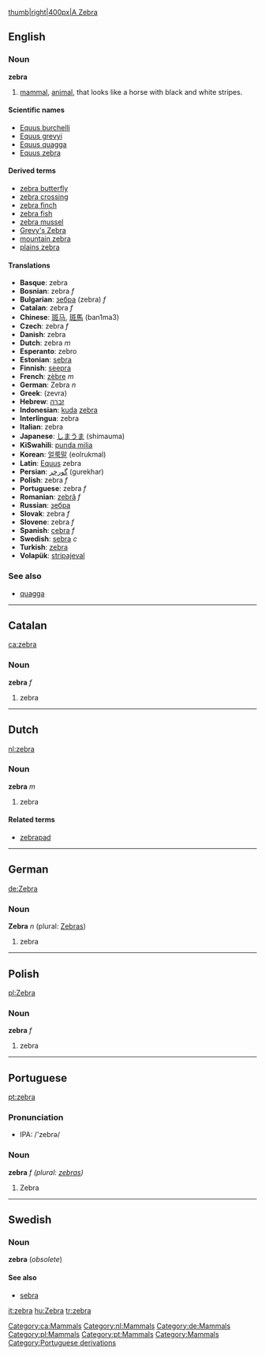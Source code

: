 [[image:zebra3.jpg|thumb|right|400px|A Zebra]]
== English ==
=== Noun ===
'''zebra'''

#[[mammal]], [[animal]], that looks like a horse with black and white stripes.

==== Scientific names ====
*[[Equus burchelli]]
*[[Equus grevyi]]
*[[Equus quagga]]
*[[Equus zebra]]

==== Derived terms ====
*[[zebra butterfly]]
*[[zebra crossing]]
*[[zebra finch]]
*[[zebra fish]]
*[[zebra mussel]]
*[[Grevy's Zebra]]
*[[mountain zebra]]
*[[plains zebra]]

==== Translations ====
*'''Basque''': zebra
*'''Bosnian''': zebra ''f''
*'''Bulgarian''': [[зебра]] (zebra) ''f''
*'''Catalan''': zebra ''f''
*'''Chinese''': [[斑马]], [[斑馬]] (ban1ma3)
*'''Czech''': zebra ''f''
*'''Danish''': zebra
*'''Dutch''': zebra ''m''
*'''Esperanto''': zebro
*'''Estonian''': [[sebra]]
*'''Finnish''': [[seepra]]
*'''French''': [[zèbre]] ''m''
*'''German''': Zebra ''n'' 
*'''Greek''': (zevra)
*'''Hebrew''': [[זברה]]
*'''Indonesian''': [[kuda]] [[zebra]]<!-- is this one translation wikified wrongly or two translations missing a comma? -->
*'''Interlingua''': zebra
*'''Italian''': zebra
*'''Japanese''': [[しまうま]] (shimauma)
*'''KiSwahili''': [[punda milia]]
*'''Korean''': [[얼룩말]] (eolrukmal)
*'''Latin''': [[Equus]] zebra
*'''Persian''': [[گورخر]] (gurekhar)
*'''Polish''': zebra ''f''
*'''Portuguese''': zebra ''f''
*'''Romanian''': [[zebră]] ''f''
*'''Russian''': [[зебра]]
*'''Slovak''': zebra ''f''
*'''Slovene''': zebra ''f''
*'''Spanish''': [[cebra]] ''f''
*'''Swedish''': [[sebra]] ''c''
*'''Turkish''': [[zebra]]
*'''Volapük''': [[stripajeval]]

===See also===
*[[quagga]]

----

==Catalan==
[[ca:zebra]] [[Category:ca:Mammals]]
===Noun===
'''zebra''' ''f''
#zebra

----
==Dutch==
[[nl:zebra]] [[Category:nl:Mammals]]
===Noun===
'''zebra''' ''m''
#zebra
====Related terms====
*[[zebrapad]]

----

==German==
[[de:Zebra]] [[Category:de:Mammals]]
===Noun===
'''Zebra''' ''n'' (plural: [[Zebras]])

#zebra
----

==Polish==
[[pl:Zebra]] [[Category:pl:Mammals]]
===Noun===
'''zebra''' ''f''
#zebra

----

==Portuguese==
[[pt:zebra]] [[Category:pt:Mammals]]
===Pronunciation===
*IPA: /'zebrə/

===Noun===
'''zebra''' ''f (plural: [[zebras]])''
#Zebra

----
==Swedish==
===Noun===
'''zebra''' (''obsolete'')

====See also====
*[[sebra]]
[[Category:Mammals]]

[[it:zebra]]
[[hu:Zebra]]
[[tr:zebra]]
[[Category:Portuguese derivations]]